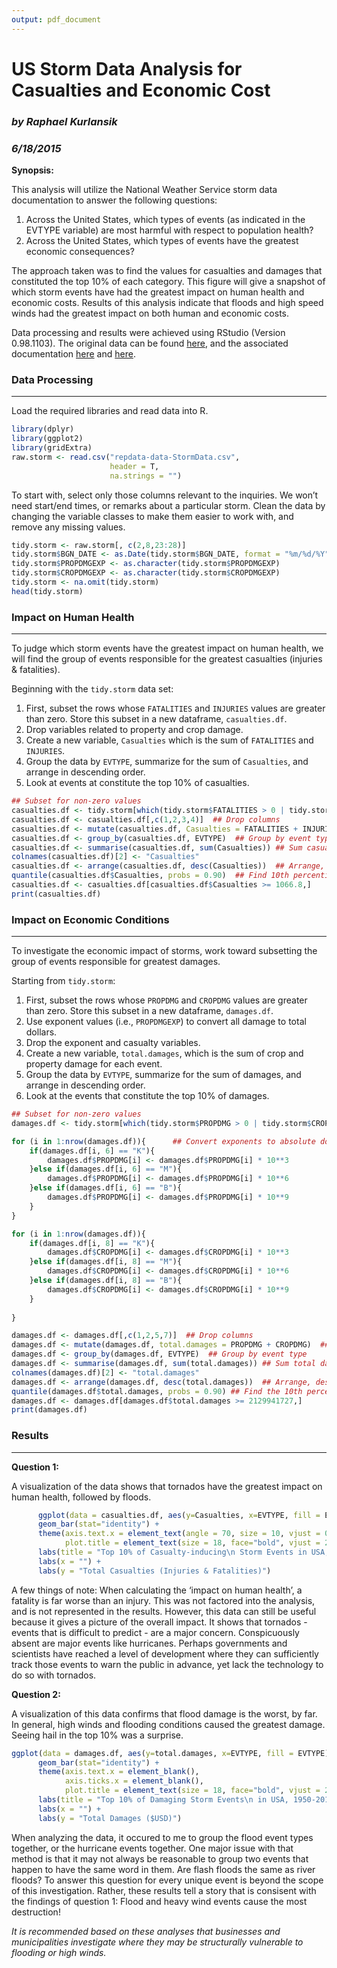 ```yaml
---
output: pdf_document
---
```

# **US Storm Data Analysis for Casualties and Economic Cost**

### _by Raphael Kurlansik_
### _6/18/2015_

**Synopsis:**

This analysis will utilize the National Weather Service storm data documentation to answer the following questions: 

1. Across the United States, which types of events (as indicated in the EVTYPE variable) are most harmful with respect to population health? 
2. Across the United States, which types of events have the greatest economic consequences?

The approach taken was to find the values for casualties and damages that constituted the top 10% of each category.  This figure will give a snapshot of which storm events have had the greatest impact on human health and economic costs.  Results of this analysis indicate that floods and high speed winds had the greatest impact on both human and economic costs.

Data processing and results were achieved using RStudio (Version 0.98.1103).  The original data can be found [here](https://d396qusza40orc.cloudfront.net/repdata%2Fdata%2FStormData.csv.bz2), and the associated documentation [here](https://d396qusza40orc.cloudfront.net/repdata%2Fpeer2_doc%2Fpd01016005curr.pdf) and [here](https://d396qusza40orc.cloudfront.net/repdata%2Fpeer2_doc%2FNCDC%20Storm%20Events-FAQ%20Page.pdf).

### Data Processing
_________________________________________________________________________________________________

Load the required libraries and read data into R.

```r
library(dplyr)
library(ggplot2)
library(gridExtra)
raw.storm <- read.csv("repdata-data-StormData.csv", 
                      header = T, 
                      na.strings = "")
```

To start with, select only those columns relevant to the inquiries.  We won't need start/end times, or remarks about a particular storm.  Clean the data by changing the variable classes to make them easier to work with, and remove any missing values.

```r
tidy.storm <- raw.storm[, c(2,8,23:28)]
tidy.storm$BGN_DATE <- as.Date(tidy.storm$BGN_DATE, format = "%m/%d/%Y")
tidy.storm$PROPDMGEXP <- as.character(tidy.storm$PROPDMGEXP)
tidy.storm$CROPDMGEXP <- as.character(tidy.storm$CROPDMGEXP)
tidy.storm <- na.omit(tidy.storm)
head(tidy.storm)
```

### Impact on Human Health
_______________________________________________________________________________
To judge which storm events have the greatest impact on human health, we will find the group of events responsible for the greatest casualties (injuries & fatalities).  

Beginning with the `tidy.storm` data set:

1. First, subset the rows whose `FATALITIES` and `INJURIES` values are greater than zero.  Store this subset in a new dataframe, `casualties.df`.
2. Drop variables related to property and crop damage.
3. Create a new variable, `Casualties` which is the sum of `FATALITIES` and `INJURIES`.
4. Group the data by `EVTYPE`, summarize for the sum of `Casualties`, and arrange in descending order.
5. Look at events at constitute the top 10% of casualties.

```r
## Subset for non-zero values
casualties.df <- tidy.storm[which(tidy.storm$FATALITIES > 0 | tidy.storm$INJURIES > 0),]
casualties.df <- casualties.df[,c(1,2,3,4)]  ## Drop columns
casualties.df <- mutate(casualties.df, Casualties = FATALITIES + INJURIES)  ## New variable
casualties.df <- group_by(casualties.df, EVTYPE)  ## Group by event type
casualties.df <- summarise(casualties.df, sum(Casualties)) ## Sum casualties by type
colnames(casualties.df)[2] <- "Casualties"
casualties.df <- arrange(casualties.df, desc(Casualties))  ## Arrange, descending
quantile(casualties.df$Casualties, probs = 0.90)  ## Find 10th percentile
casualties.df <- casualties.df[casualties.df$Casualties >= 1066.8,]
print(casualties.df)

```

### Impact on Economic Conditions
_______________________________________________________________________________

To investigate the economic impact of storms, work toward subsetting the group of events responsible for greatest damages.

Starting from `tidy.storm`:

1. First, subset the rows whose `PROPDMG` and `CROPDMG` values are greater than zero.  Store this subset in a new dataframe, `damages.df`.
2. Use exponent values (i.e., `PROPDMGEXP`) to convert all damage to total dollars.  
3. Drop the exponent and casualty variables. 
4. Create a new variable, `total.damages`, which is the sum of crop and property damage for each event.
5. Group the data by `EVTYPE`, summarize for the sum of damages, and arrange in descending order.
6. Look at the events that constitute the top 10% of damages.

```r
## Subset for non-zero values
damages.df <- tidy.storm[which(tidy.storm$PROPDMG > 0 | tidy.storm$CROPDMG > 0),] 

for (i in 1:nrow(damages.df)){      ## Convert exponents to absolute dollar value.
    if(damages.df[i, 6] == "K"){
        damages.df$PROPDMG[i] <- damages.df$PROPDMG[i] * 10**3
    }else if(damages.df[i, 6] == "M"){
        damages.df$PROPDMG[i] <- damages.df$PROPDMG[i] * 10**6
    }else if(damages.df[i, 6] == "B"){
        damages.df$PROPDMG[i] <- damages.df$PROPDMG[i] * 10**9
    }
}

for (i in 1:nrow(damages.df)){    
    if(damages.df[i, 8] == "K"){
        damages.df$CROPDMG[i] <- damages.df$CROPDMG[i] * 10**3
    }else if(damages.df[i, 8] == "M"){
        damages.df$CROPDMG[i] <- damages.df$CROPDMG[i] * 10**6
    }else if(damages.df[i, 8] == "B"){
        damages.df$CROPDMG[i] <- damages.df$CROPDMG[i] * 10**9
    }
    
}

damages.df <- damages.df[,c(1,2,5,7)]  ## Drop columns
damages.df <- mutate(damages.df, total.damages = PROPDMG + CROPDMG)  ## Total damages variable
damages.df <- group_by(damages.df, EVTYPE)  ## Group by event type
damages.df <- summarise(damages.df, sum(total.damages)) ## Sum total damages by type
colnames(damages.df)[2] <- "total.damages" 
damages.df <- arrange(damages.df, desc(total.damages))  ## Arrange, descending
quantile(damages.df$total.damages, probs = 0.90) ## Find the 10th percentile
damages.df <- damages.df[damages.df$total.damages >= 2129941727,]
print(damages.df)
```

### Results
_____________________________________________________________________________________________
**Question 1:**

A visualization of the data shows that tornados have the greatest impact on human health, followed by floods.

```r
      ggplot(data = casualties.df, aes(y=Casualties, x=EVTYPE, fill = EVTYPE)) +
      geom_bar(stat="identity") +
      theme(axis.text.x = element_text(angle = 70, size = 10, vjust = 0.5), 
            plot.title = element_text(size = 18, face="bold", vjust = 2)) +
      labs(title = "Top 10% of Casualty-inducing\n Storm Events in USA, 1950-2011") +
      labs(x = "") +
      labs(y = "Total Casualties (Injuries & Fatalities)")


```

A few things of note:  When calculating the 'impact on human health', a fatality is far worse than an injury.  This was not factored into the analysis, and is not represented in the results.  However, this data can still be useful because it gives a picture of the overall impact.  It shows that tornados - events that is difficult to predict - are a major concern. Conspicuously absent are major events like hurricanes.  Perhaps governments and scientists have reached a level of development where they can sufficiently track those events to warn the public in advance, yet lack the technology to do so with tornados.

**Question 2:**

A visualization of this data confirms that flood damage is the worst, by far.  In general, high winds and flooding conditions caused the greatest damage.  Seeing hail in the top 10% was a surprise.

```r
ggplot(data = damages.df, aes(y=total.damages, x=EVTYPE, fill = EVTYPE)) +
      geom_bar(stat="identity") +
      theme(axis.text.x = element_blank(),
            axis.ticks.x = element_blank(),
            plot.title = element_text(size = 18, face="bold", vjust = 2)) +
      labs(title = "Top 10% of Damaging Storm Events\n in USA, 1950-2011") +
      labs(x = "") +
      labs(y = "Total Damages ($USD)")
```

When analyzing the data, it occured to me to group the flood event types together, or the hurricane events together.  One major issue with that method is that it may not always be reasonable to group two events that happen to have the same word in them. Are flash floods the same as river floods?  To answer this question for every unique event is beyond the scope of this investigation.  Rather, these results tell a story that is consisent with the findings of question 1:  Flood and heavy wind events cause the most destruction!  

_It is recommended based on these analyses that businesses and municipalities investigate where they may be structurally vulnerable to flooding or high winds._

